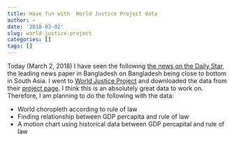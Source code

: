 ```yaml
---
title: Have fun with  World Justice Project data
author: ~
date: '2018-03-02'
slug: world-justice-project
categories: []
tags: []
---
```



Today (March 2, 2018) I have seen the following [the news on the Daily Star]( http://www.thedailystar.net/country/bangladesh-ranks-among-the-lowest-rule-of-law-in-asia-1541899), the leading news paper in Bangladesh on Bangladesh being close to bottom in South Asia.  I went to [World Justice Project](https://worldjusticeproject.org)  and downloaded the data from their [project page](https://worldjusticeproject.org/our-work/wjp-rule-law-index/wjp-rule-law-index-2017%E2%80%932018/current-historical-data). I think this is an absolutely great data to work on. Therefore, I am planning to do the following with the data:

- World choropleth according to rule of law
- Finding relationship between GDP percapita and rule of law
- A motion chart using historical data between GDP percapital and rule of law
